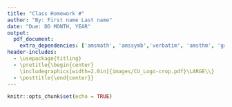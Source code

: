 ```yaml
---
title: "Class Homework #"
author: "By: First name Last name"
date: "Due: DD MONTH, YEAR"
output: 
  pdf_document:
    extra_dependencies: ['amsmath', 'amssymb','verbatim', 'amsthm', 'graphicx', 'exercises']
header-includes:
  - \usepackage{titling}
  - \pretitle{\begin{center}
    \includegraphics[width=2.0in]{images/CU_Logo-crop.pdf}\LARGE\\}
  - \posttitle{\end{center}}
---
```


```r
knitr::opts_chunk$set(echo = TRUE)
```

\begin{exercise}
Lorem ipsum dolor sit amet, consectetur adipiscing elit. Nulla facilisi. Fusce ac tellus et massa efficitur posuere. Sed vel convallis arcu. Nulla facilisi. Mauris ultricies est eu turpis molestie, nec dictum metus efficitur. Donec nec lacus sed ipsum posuere hendrerit. Duis sit amet metus vitae metus faucibus tempor nec a enim. Donec lobortis convallis nunc, id lacinia ante tempor in. Proin in libero at ipsum facilisis vehicula.
\begin{proof}

\end{proof}
\end{exercise}

\begin{exercise}
Lorem ipsum dolor sit amet, consectetur adipiscing elit. Nulla facilisi. Fusce ac tellus et massa efficitur posuere. Sed vel convallis arcu. Nulla facilisi. Mauris ultricies est eu turpis molestie, nec dictum metus efficitur. Donec nec lacus sed ipsum posuere hendrerit. Duis sit amet metus vitae metus faucibus tempor nec a enim. Donec lobortis convallis nunc, id lacinia ante tempor in. Proin in libero at ipsum facilisis vehicula.
\begin{proof}[Solution]

\end{proof}
\end{exercise}

\begin{exercise}
Lorem ipsum dolor sit amet, consectetur adipiscing elit. Nulla facilisi. Fusce ac tellus et massa efficitur posuere. Sed vel convallis arcu. Nulla facilisi. Mauris ultricies est eu turpis molestie, nec dictum metus efficitur. Donec nec lacus sed ipsum posuere hendrerit. Duis sit amet metus vitae metus faucibus tempor nec a enim. Donec lobortis convallis nunc, id lacinia ante tempor in. Proin in libero at ipsum facilisis vehicula.
\begin{proof}[Answer]

\end{proof}
\end{exercise}
